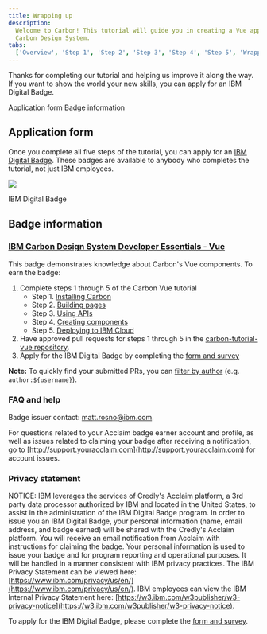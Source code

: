 ```yaml
---
title: Wrapping up
description:
  Welcome to Carbon! This tutorial will guide you in creating a Vue app with the
  Carbon Design System.
tabs:
  ['Overview', 'Step 1', 'Step 2', 'Step 3', 'Step 4', 'Step 5', 'Wrapping up']
---
```


<PageDescription>

Thanks for completing our tutorial and helping us improve it along the way. If
you want to show the world your new skills, you can apply for an IBM Digital
Badge.

</PageDescription>

<AnchorLinks>

<AnchorLink>Application form</AnchorLink>
<AnchorLink>Badge information</AnchorLink>

</AnchorLinks>

## Application form

Once you complete all five steps of the tutorial, you can apply for an
[IBM Digital Badge](https://badges.carbondesignsystem.com). These badges are
available to anybody who completes the tutorial, not just IBM employees.

<Row>
<Column colLg={8}>

![](/images/carbon-badge.png)

<Caption>IBM Digital Badge</Caption>

</Column>
</Row>

## Badge information

### [IBM Carbon Design System Developer Essentials - Vue](https://www.youracclaim.com/org/ibm/badge/ibm-carbon-design-system-developer-essentials-vue)

This badge demonstrates knowledge about Carbon's Vue components. To earn the
badge:

1. Complete steps 1 through 5 of the Carbon Vue tutorial
   - Step 1. [Installing Carbon](/developing/vue-tutorial/step-1)
   - Step 2. [Building pages](/developing/vue-tutorial/step-2)
   - Step 3. [Using APIs](/developing/vue-tutorial/step-3)
   - Step 4. [Creating components](/developing/vue-tutorial/step-4)
   - Step 5. [Deploying to IBM Cloud](/developing/vue-tutorial/step-5)
2. Have approved pull requests for steps 1 through 5 in the
   [carbon-tutorial-vue repository](https://github.com/carbon-design-system/carbon-tutorial-vue).
3. Apply for the IBM Digital Badge by completing the
   [form and survey](https://badges.carbondesignsystem.com/)

<InlineNotification>

**Note:** To quickly find your submitted PRs, you can
[filter by author](https://github.com/carbon-design-system/carbon-tutorial-vue/pulls?utf8=%E2%9C%93&q=author%3Ausername)
(e.g. `author:${username}`).

</InlineNotification>

### FAQ and help

Badge issuer contact: matt.rosno@ibm.com.

For questions related to your Acclaim badge earner account and profile, as well
as issues related to claiming your badge after receiving a notification, go to
[http://support.youracclaim.com](http://support.youracclaim.com) for account
issues.

### Privacy statement

NOTICE: IBM leverages the services of Credly's Acclaim platform, a 3rd party
data processor authorized by IBM and located in the United States, to assist in
the administration of the IBM Digital Badge program. In order to issue you an
IBM Digital Badge, your personal information (name, email address, and badge
earned) will be shared with the Credly's Acclaim platform. You will receive an
email notification from Acclaim with instructions for claiming the badge. Your
personal information is used to issue your badge and for program reporting and
operational purposes. It will be handled in a manner consistent with IBM privacy
practices. The IBM Privacy Statement can be viewed here:
[https://www.ibm.com/privacy/us/en/](https://www.ibm.com/privacy/us/en/). IBM
employees can view the IBM Internal Privacy Statement here:
[https://w3.ibm.com/w3publisher/w3-privacy-notice](https://w3.ibm.com/w3publisher/w3-privacy-notice).

To apply for the IBM Digital Badge, please complete the
[form and survey](https://badges.carbondesignsystem.com).
